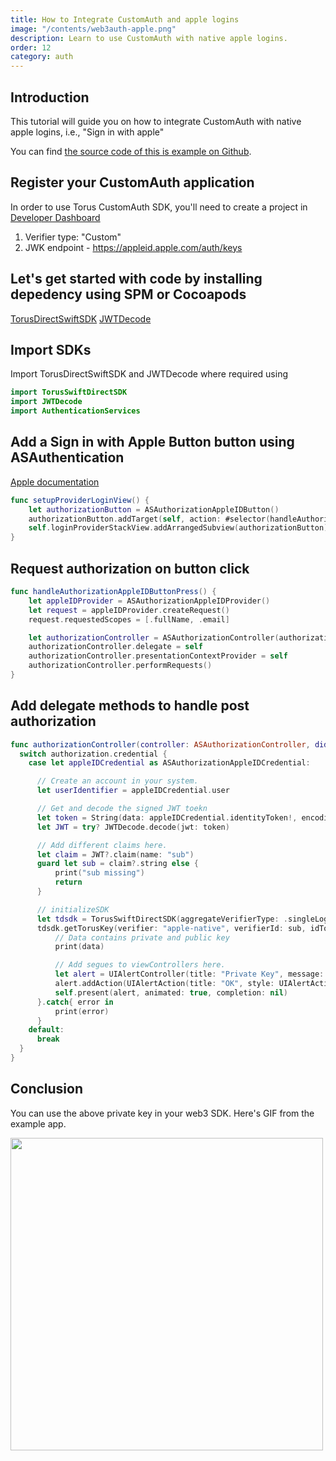```yaml
---
title: How to Integrate CustomAuth and apple logins
image: "/contents/web3auth-apple.png"
description: Learn to use CustomAuth with native apple logins.
order: 12
category: auth
---
```




## Introduction

This tutorial will guide you on how to integrate CustomAuth with native apple logins, i.e., "Sign in with apple"

You can find [the source code of this is example on Github](https://github.com/torusresearch/torus-apple-nativelogin-demo).

## Register your CustomAuth application

In order to use Torus CustomAuth SDK, you'll need to create a project in [Developer Dashboard](https://dashboard.web3auth.io)

1. Verifier type: "Custom"
2. JWK endpoint - https://appleid.apple.com/auth/keys

## Let's get started with code by installing depedency using SPM or Cocoapods

[TorusDirectSwiftSDK](https://github.com/torusresearch/torus-direct-swift-sdk/) [JWTDecode](https://github.com/auth0/JWTDecode.swift)

## Import SDKs

Import TorusDirectSwiftSDK and JWTDecode where required using

```swift
import TorusSwiftDirectSDK
import JWTDecode
import AuthenticationServices
```

## Add a Sign in with Apple Button button using ASAuthentication

[Apple documentation](https://developer.apple.com/documentation/authenticationservices/implementing_user_authentication_with_sign_in_with_apple)

```swift
func setupProviderLoginView() {
    let authorizationButton = ASAuthorizationAppleIDButton()
    authorizationButton.addTarget(self, action: #selector(handleAuthorizationAppleIDButtonPress), for: .touchUpInside)
    self.loginProviderStackView.addArrangedSubview(authorizationButton)
}
```

## Request authorization on button click

```swift
func handleAuthorizationAppleIDButtonPress() {
    let appleIDProvider = ASAuthorizationAppleIDProvider()
    let request = appleIDProvider.createRequest()
    request.requestedScopes = [.fullName, .email]

    let authorizationController = ASAuthorizationController(authorizationRequests: [request])
    authorizationController.delegate = self
    authorizationController.presentationContextProvider = self
    authorizationController.performRequests()
}
```

## Add delegate methods to handle post authorization

```swift
func authorizationController(controller: ASAuthorizationController, didCompleteWithAuthorization authorization: ASAuthorization) {
  switch authorization.credential {
    case let appleIDCredential as ASAuthorizationAppleIDCredential:

      // Create an account in your system.
      let userIdentifier = appleIDCredential.user

      // Get and decode the signed JWT toekn
      let token = String(data: appleIDCredential.identityToken!, encoding: .utf8)!
      let JWT = try? JWTDecode.decode(jwt: token)

      // Add different claims here.
      let claim = JWT?.claim(name: "sub")
      guard let sub = claim?.string else {
          print("sub missing")
          return
      }

      // initializeSDK
      let tdsdk = TorusSwiftDirectSDK(aggregateVerifierType: .singleLogin, aggregateVerifierName: "apple-native", subVerifierDetails: [], network: .ROPSTEN, loglevel: .error)
      tdsdk.getTorusKey(verifier: "apple-native", verifierId: sub, idToken: token).done{ data in
          // Data contains private and public key
          print(data)

          // Add segues to viewControllers here.
          let alert = UIAlertController(title: "Private Key", message: data["privateKey"] as? String, preferredStyle: UIAlertController.Style.alert)
          alert.addAction(UIAlertAction(title: "OK", style: UIAlertAction.Style.default, handler: nil))
          self.present(alert, animated: true, completion: nil)
      }.catch{ error in
          print(error)
      }
    default:
      break
  }
}
```

## Conclusion

You can use the above private key in your web3 SDK. Here's GIF from the example app.

<img src="/contents/torus-apple-native.gif" dynsrc="/contents/torus-apple-native.gif" loop="infinite" height="500" />
